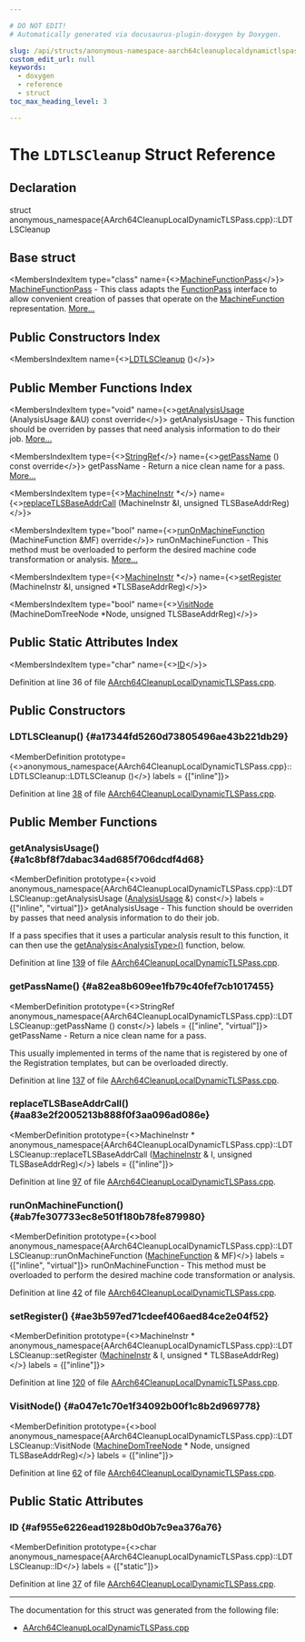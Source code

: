 ```yaml
---

# DO NOT EDIT!
# Automatically generated via docusaurus-plugin-doxygen by Doxygen.

slug: /api/structs/anonymous-namespace-aarch64cleanuplocaldynamictlspass-cpp-/ldtlscleanup
custom_edit_url: null
keywords:
  - doxygen
  - reference
  - struct
toc_max_heading_level: 3

---
```





# The `LDTLSCleanup` Struct Reference

<DoxygenPage pluginConfig={pluginConfig}>



## Declaration

<CodeBlock>struct anonymous_namespace{AArch64CleanupLocalDynamicTLSPass.cpp}::LDTLSCleanup</CodeBlock>

## Base struct

<MembersIndex>

<MembersIndexItem
  type="class"
  name={<><a href="/docs/api/classes/llvm/machinefunctionpass">MachineFunctionPass</a></>}>
<a href="/docs/api/classes/llvm/machinefunctionpass">MachineFunctionPass</a> - This class adapts the <a href="/docs/api/classes/llvm/functionpass">FunctionPass</a> interface to allow convenient creation of passes that operate on the <a href="/docs/api/classes/llvm/machinefunction">MachineFunction</a> representation. <a href="/docs/api/classes/llvm/machinefunctionpass/#details">More...</a>
</MembersIndexItem>

</MembersIndex>

## Public Constructors Index

<MembersIndex>

<MembersIndexItem
  name={<><a href="#a17344fd5260d73805496ae43b221db29">LDTLSCleanup</a> ()</>}>
</MembersIndexItem>

</MembersIndex>

## Public Member Functions Index

<MembersIndex>

<MembersIndexItem
  type="void"
  name={<><a href="#a1c8bf8f7dabac34ad685f706dcdf4d68">getAnalysisUsage</a> (AnalysisUsage &amp;AU) const override</>}>
getAnalysisUsage - This function should be overriden by passes that need analysis information to do their job. <a href="#a1c8bf8f7dabac34ad685f706dcdf4d68">More...</a>
</MembersIndexItem>

<MembersIndexItem
  type={<><a href="/docs/api/classes/llvm/stringref">StringRef</a></>}
  name={<><a href="#a82ea8b609ee1fb79c40fef7cb1017455">getPassName</a> () const override</>}>
getPassName - Return a nice clean name for a pass. <a href="#a82ea8b609ee1fb79c40fef7cb1017455">More...</a>
</MembersIndexItem>

<MembersIndexItem
  type={<><a href="/docs/api/classes/llvm/machineinstr">MachineInstr</a> &#42;</>}
  name={<><a href="#aa83e2f2005213b888f0f3aa096ad086e">replaceTLSBaseAddrCall</a> (MachineInstr &amp;I, unsigned TLSBaseAddrReg)</>}>
</MembersIndexItem>

<MembersIndexItem
  type="bool"
  name={<><a href="#ab7fe307733ec8e501f180b78fe879980">runOnMachineFunction</a> (MachineFunction &amp;MF) override</>}>
runOnMachineFunction - This method must be overloaded to perform the desired machine code transformation or analysis. <a href="#ab7fe307733ec8e501f180b78fe879980">More...</a>
</MembersIndexItem>

<MembersIndexItem
  type={<><a href="/docs/api/classes/llvm/machineinstr">MachineInstr</a> &#42;</>}
  name={<><a href="#ae3b597ed71cdeef406aed84ce2e04f52">setRegister</a> (MachineInstr &amp;I, unsigned &#42;TLSBaseAddrReg)</>}>
</MembersIndexItem>

<MembersIndexItem
  type="bool"
  name={<><a href="#a047e1c70e1f34092b00f1c8b2d969778">VisitNode</a> (MachineDomTreeNode &#42;Node, unsigned TLSBaseAddrReg)</>}>
</MembersIndexItem>

</MembersIndex>

## Public Static Attributes Index

<MembersIndex>

<MembersIndexItem
  type="char"
  name={<><a href="#af955e6226ead1928b0d0b7c9ea376a76">ID</a></>}>
</MembersIndexItem>

</MembersIndex>


Definition at line 36 of file <a href="/docs/api/files/lib/lib/target/lib/target/aarch64/aarch64cleanuplocaldynamictlspass-cpp">AArch64CleanupLocalDynamicTLSPass.cpp</a>.

<SectionDefinition>

## Public Constructors

### LDTLSCleanup() {#a17344fd5260d73805496ae43b221db29}

<MemberDefinition
  prototype={<>anonymous&#95;namespace&#123;AArch64CleanupLocalDynamicTLSPass.cpp&#125;::LDTLSCleanup::LDTLSCleanup ()</>}
  labels = {["inline"]}>

Definition at line <a href="/docs/api/files/lib/lib/target/lib/target/aarch64/aarch64cleanuplocaldynamictlspass-cpp/#l00038">38</a> of file <a href="/docs/api/files/lib/lib/target/lib/target/aarch64/aarch64cleanuplocaldynamictlspass-cpp">AArch64CleanupLocalDynamicTLSPass.cpp</a>.
</MemberDefinition>

</SectionDefinition>

<SectionDefinition>

## Public Member Functions

### getAnalysisUsage() {#a1c8bf8f7dabac34ad685f706dcdf4d68}

<MemberDefinition
  prototype={<>void anonymous&#95;namespace&#123;AArch64CleanupLocalDynamicTLSPass.cpp&#125;::LDTLSCleanup::getAnalysisUsage (<a href="/docs/api/classes/llvm/analysisusage">AnalysisUsage</a> &amp;) const</>}
  labels = {["inline", "virtual"]}>
getAnalysisUsage - This function should be overriden by passes that need analysis information to do their job.

If a pass specifies that it uses a particular analysis result to this function, it can then use the <a href="/docs/api/classes/llvm/pass/#a4863e5e463fb79955269fbf7fbf52b80">getAnalysis&lt;AnalysisType&gt;()</a> function, below.

Definition at line <a href="/docs/api/files/lib/lib/target/lib/target/aarch64/aarch64cleanuplocaldynamictlspass-cpp/#l00139">139</a> of file <a href="/docs/api/files/lib/lib/target/lib/target/aarch64/aarch64cleanuplocaldynamictlspass-cpp">AArch64CleanupLocalDynamicTLSPass.cpp</a>.
</MemberDefinition>

### getPassName() {#a82ea8b609ee1fb79c40fef7cb1017455}

<MemberDefinition
  prototype={<>StringRef anonymous&#95;namespace&#123;AArch64CleanupLocalDynamicTLSPass.cpp&#125;::LDTLSCleanup::getPassName () const</>}
  labels = {["inline", "virtual"]}>
getPassName - Return a nice clean name for a pass.

This usually implemented in terms of the name that is registered by one of the Registration templates, but can be overloaded directly.

Definition at line <a href="/docs/api/files/lib/lib/target/lib/target/aarch64/aarch64cleanuplocaldynamictlspass-cpp/#l00137">137</a> of file <a href="/docs/api/files/lib/lib/target/lib/target/aarch64/aarch64cleanuplocaldynamictlspass-cpp">AArch64CleanupLocalDynamicTLSPass.cpp</a>.
</MemberDefinition>

### replaceTLSBaseAddrCall() {#aa83e2f2005213b888f0f3aa096ad086e}

<MemberDefinition
  prototype={<>MachineInstr &#42; anonymous&#95;namespace&#123;AArch64CleanupLocalDynamicTLSPass.cpp&#125;::LDTLSCleanup::replaceTLSBaseAddrCall (<a href="/docs/api/classes/llvm/machineinstr">MachineInstr</a> &amp; I, unsigned TLSBaseAddrReg)</>}
  labels = {["inline"]}>

Definition at line <a href="/docs/api/files/lib/lib/target/lib/target/aarch64/aarch64cleanuplocaldynamictlspass-cpp/#l00097">97</a> of file <a href="/docs/api/files/lib/lib/target/lib/target/aarch64/aarch64cleanuplocaldynamictlspass-cpp">AArch64CleanupLocalDynamicTLSPass.cpp</a>.
</MemberDefinition>

### runOnMachineFunction() {#ab7fe307733ec8e501f180b78fe879980}

<MemberDefinition
  prototype={<>bool anonymous&#95;namespace&#123;AArch64CleanupLocalDynamicTLSPass.cpp&#125;::LDTLSCleanup::runOnMachineFunction (<a href="/docs/api/classes/llvm/machinefunction">MachineFunction</a> &amp; MF)</>}
  labels = {["inline", "virtual"]}>
runOnMachineFunction - This method must be overloaded to perform the desired machine code transformation or analysis.

Definition at line <a href="/docs/api/files/lib/lib/target/lib/target/aarch64/aarch64cleanuplocaldynamictlspass-cpp/#l00042">42</a> of file <a href="/docs/api/files/lib/lib/target/lib/target/aarch64/aarch64cleanuplocaldynamictlspass-cpp">AArch64CleanupLocalDynamicTLSPass.cpp</a>.
</MemberDefinition>

### setRegister() {#ae3b597ed71cdeef406aed84ce2e04f52}

<MemberDefinition
  prototype={<>MachineInstr &#42; anonymous&#95;namespace&#123;AArch64CleanupLocalDynamicTLSPass.cpp&#125;::LDTLSCleanup::setRegister (<a href="/docs/api/classes/llvm/machineinstr">MachineInstr</a> &amp; I, unsigned &#42; TLSBaseAddrReg)</>}
  labels = {["inline"]}>

Definition at line <a href="/docs/api/files/lib/lib/target/lib/target/aarch64/aarch64cleanuplocaldynamictlspass-cpp/#l00120">120</a> of file <a href="/docs/api/files/lib/lib/target/lib/target/aarch64/aarch64cleanuplocaldynamictlspass-cpp">AArch64CleanupLocalDynamicTLSPass.cpp</a>.
</MemberDefinition>

### VisitNode() {#a047e1c70e1f34092b00f1c8b2d969778}

<MemberDefinition
  prototype={<>bool anonymous&#95;namespace&#123;AArch64CleanupLocalDynamicTLSPass.cpp&#125;::LDTLSCleanup::VisitNode (<a href="/docs/api/namespaces/llvm/#a94b65b831ad8756f7d3a029a1e599f75">MachineDomTreeNode</a> &#42; Node, unsigned TLSBaseAddrReg)</>}
  labels = {["inline"]}>

Definition at line <a href="/docs/api/files/lib/lib/target/lib/target/aarch64/aarch64cleanuplocaldynamictlspass-cpp/#l00062">62</a> of file <a href="/docs/api/files/lib/lib/target/lib/target/aarch64/aarch64cleanuplocaldynamictlspass-cpp">AArch64CleanupLocalDynamicTLSPass.cpp</a>.
</MemberDefinition>

</SectionDefinition>

<SectionDefinition>

## Public Static Attributes

### ID {#af955e6226ead1928b0d0b7c9ea376a76}

<MemberDefinition
  prototype={<>char anonymous&#95;namespace&#123;AArch64CleanupLocalDynamicTLSPass.cpp&#125;::LDTLSCleanup::ID</>}
  labels = {["static"]}>

Definition at line <a href="/docs/api/files/lib/lib/target/lib/target/aarch64/aarch64cleanuplocaldynamictlspass-cpp/#l00037">37</a> of file <a href="/docs/api/files/lib/lib/target/lib/target/aarch64/aarch64cleanuplocaldynamictlspass-cpp">AArch64CleanupLocalDynamicTLSPass.cpp</a>.
</MemberDefinition>

</SectionDefinition>

<hr/>

The documentation for this struct was generated from the following file:

<ul>
<li><a href="/docs/api/files/lib/lib/target/lib/target/aarch64/aarch64cleanuplocaldynamictlspass-cpp">AArch64CleanupLocalDynamicTLSPass.cpp</a></li>
</ul>

</DoxygenPage>
